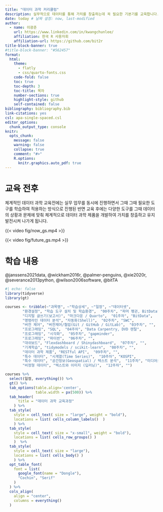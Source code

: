 ```yaml
---
title: "데이터 과학 커리큘럼"
description: 실무적으로 데이터를 통해 가치를 창출하는데 꼭 필요한 기본기를 교육합니다.
date: today # 날짜 설정: now, last-modified
author:
  - name: 이광춘
    url: https://www.linkedin.com/in/kwangchunlee/
    affiliation: 한국 R 사용자회
    affiliation-url: https://github.com/bit2r
title-block-banner: true
#title-block-banner: "#562457"
format:
  html:
    theme: 
      - flatly
      - css/quarto-fonts.css
    code-fold: false
    toc: true
    toc-depth: 3
    toc-title: 목차
    number-sections: true
    highlight-style: github    
    self-contained: false
bibliography: bibliography.bib
link-citations: yes
csl: apa-single-spaced.csl
editor_options: 
  chunk_output_type: console
knitr:
  opts_chunk: 
    message: false
    warning: false
    collapse: true
    comment: "#>" 
    R.options:
      knitr.graphics.auto_pdf: true  
---
```


# 교육 전후

체계적인 데이터 과학 교육전에는 실무 업무를 동시에 진행하면서 그때 그때 필요한
도구를 학습하여 적용하는 방식으로 진행된 반면 교육 후에는 다양한 도구를 그때 
데이터의 상황과 문제에 맞춰 체계적으로 데이터 과학 제품을 개발하여 
가치를 창출하고 유지발전시켜 나가게 됩니다.

::: {#before-after layout-ncol=2}

{{< video fig/now_gs.mp4 >}}

{{< video fig/future_gs.mp4 >}}

:::




# 학습 내용

[@janssens2021data, @wickham2016r, @palmer-penguins, @xie2020r, 
 @severance2013python, @wilson2006software, @bitTA]{.aside}


```r
#| echo: false
library(tidyverse)
library(gt)

courses <- tribble(~"과목명", ~"학습상세", ~"일정", ~"데이터셋",
        "환경설정", "학습 도구 설치 및 학습환경",  "00주차", "파머 펭귄, BitData",
        "디지털 글쓰기(보고서)", "마크다운 / Quarto",  "01주차", "BitData",
        "명령라인 데이터 분석", "자동화(Shell)",  "02주차", "SWC",
        "버전 제어", "버전제어/협업(Git / GitHub / GitLab)",  "03주차", "",
        "프로그래밍", "SQL",  "04주차", "Data Carpentry, DVD 렌탈",
        "프로그래밍", "시각화",  "05주차", "gapminder",
        "프로그래밍", "파이썬",  "06주차", "",
        "대쉬보드", "Flexdashboard / Shinydashboard",  "07주차", "",
        "기계학습", "tidymodels / scikit-learn",  "08주차", "",
        "데이터 과학 제품", "RESTful API",  "09주차", "",
        "특수 데이터", "시계열(Time Series)",  "10주차", "KOSPI",
        "특수 데이터", "공간정보(Geospatial) / 텍스트 분석",  "11주차", "미디어오늘",
        "비정형 데이터", "텍스트와 이미지 (딥러닝)",  "12주차", "")

courses %>% 
  select(일정, everything()) %>% 
  gt() %>% 
  tab_options(table.align='center',
              table.width = px(500)) %>% 
  tab_header(
      title = "데이터 과학 교육과정"
    ) %>% 
  tab_style( 
    style = cell_text( size = "large", weight = "bold"),
    locations = list( cells_column_labels()  )
    ) %>% 
  tab_style( 
    style = cell_text( size = "x-small", weight = "bold"),
    locations = list( cells_row_groups() )
    )  %>% 
  tab_style( 
    style = cell_text( size = "large"),
    locations = list( cells_body() )
    ) %>%
  opt_table_font(
    font = list(
      google_font(name = "Dongle"),
      "Cochin", "Serif"
    )
  ) %>% 
  cols_align(
    align = "center",
    columns = everything()
  )  

```




